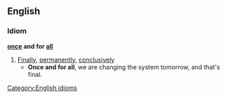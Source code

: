 ==English==
===Idiom===
'''[[once]] and for [[all]]'''
#[[Finally]], [[permanently]], [[conclusively]]
#* '''Once and for all''', we are changing the system tomorrow, and that's final.
[[Category:English idioms]]